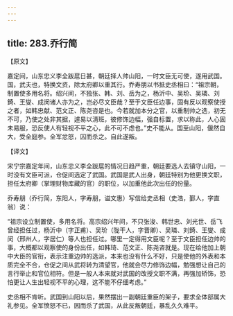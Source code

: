 ```yaml
---
---
---
```

title: 283.乔行简
---



【原文】

嘉定间，山东忠义李全跋扈日甚，朝廷择人帅山阳，一时文臣无可使，遂用武国。国，武夫也，特换文资，除太府卿以重其行。乔寿朋以书抵史丞相曰：“祖宗朝，制置使多用名将。绍兴间，不独张、韩、刘、岳为之，杨沂中、吴玠、吴璘、刘錡、王燮、成闵诸人亦为之，岂必尽文臣哉？至于文臣任边事，固有反以观察使授之者，如韩忠献、范文正、陈尧咨是也。今若就加本分之官，以重制帅之选，初无不可，乃使之处非其据，遽易以清班，彼修饰边幅，强自标置，求以称此，人心固未易服，恐反使人有轻视不平之心，此不可不虑也。”史不能从。国至山阳，偃然自大，受全庭参。全军忿怒，囚而杀之。自此遂叛。

【译文】

宋宁宗嘉定年间，山东忠义李全跋扈的情况日趋严重，朝廷要选人去镇守山阳，一时没有文臣可派，仓促间选定了武国。武国是武人出身，朝廷特别为他更换文职，担任太府卿（掌理财物库藏的官）的职位，以加重他此次出任的份量。

乔寿朋（乔行简，东阳人，字寿朋，谥文惠）写信给史丞相（史浩，鄞人，字直翁）说：

“祖宗设立制置使，多用名将。高宗绍兴年间，不只张浚、韩世忠、刘光世、岳飞曾经担任过，杨沂中（字正甫）、吴玠（陇干人，字晋卿）、吴璘、刘錡、王燮、成闵（邢州人，字居仁）等人也担任过。哪里一定得用文臣呢？至于文臣担任边帅的事，大概都以观察使的身份出任，如韩琦、范文正、陈尧咨就是。现在给他加上朝中大臣的官衔，表示注重边帅的选派，本来也没有什么不好，只是使他的外表和本质完全不合，仓促之间从武将转为清望官，他就会尽力修饰边幅，勉强想让自己的言行举止和官位相符。但是一般人本来就对武国的改授文职不满，再强加矫饰，恐怕更让人生出轻视不平的心理，这不能不仔细考虑。”

史丞相不肯听。武国到山阳以后，果然摆出一副朝廷重臣的架子，要求全体部属大礼参见。全军愤怒不已，因而杀了武国，从此反叛朝廷，暴乱久久难平。
